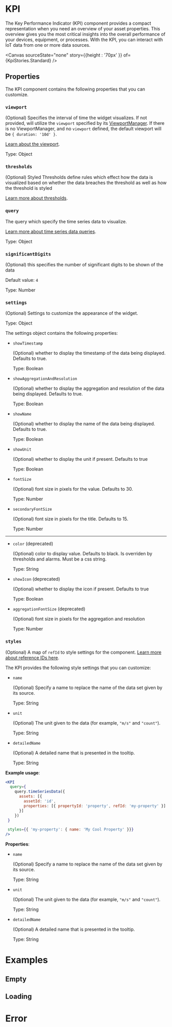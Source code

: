 

# KPI

The Key Performance Indicator (KPI) component provides a compact representation when you need an overview of your asset properties. This overview gives you the most critical insights into the overall performance of your devices, equipment, or processes. With the KPI, you can interact with IoT data from one or more data sources.

<Canvas sourceState="none" story={{height : '70px' }} of={KpiStories.Standard} />

## Properties

The KPI component contains the following properties that you can customize.

### `viewport`

(Optional) Specifies the interval of time the widget visualizes. If not provided, will utilize the `viewport` specified by its [ViewportManager](/docs/components-viewportmanager--docs).
If there is no ViewportManager, and no `viewport` defined, the default viewport will be `{ duration: '10d' }`.

[Learn about the viewport](/docs/core-viewport--docs).

Type: Object

### `thresholds`

(Optional) Styled Thresholds define rules which effect how the data is visualized based on whether the data breaches the threshold as well as how the threshold is styled

[Learn more about thresholds](/docs/core-thresholds--docs#thresholds).

### `query`

The query which specify the time series data to visualize.

[Learn more about time series data queries](/docs/core-time-series-data--docs).

Type: Object

### `significantDigits`

(Optional) this specifies the number of significant digits to be shown of the data

Default value: `4`

Type: Number

### `settings`

(Optional) Settings to customize the appearance of the widget.

Type: Object

The settings object contains the following properties:

- `showTimestamp`

  (Optional) whether to display the timestamp of the data being displayed. Defaults to true.

  Type: Boolean

- `showAggregationAndResolution`

  (Optional) whether to display the aggregation and resolution of the data being displayed. Defaults to true.

  Type: Boolean

- `showName`

  (Optional) whether to display the name of the data being displayed. Defaults to true.

  Type: Boolean

- `showUnit`

  (Optional) whether to display the unit if present. Defaults to true

  Type: Boolean

- `fontSize`

  (Optional) font size in pixels for the value. Defaults to 30.

  Type: Number

- `secondaryFontSize`

  (Optional) font size in pixels for the title. Defaults to 15.

  Type: Number

---

- `color` (deprecated)

  (Optional) color to display value. Defaults to black. Is overriden by thresholds and alarms. Must be a css string.

  Type: String


- `showIcon` (deprecated)

  (Optional) whether to display the icon if present. Defaults to true

  Type: Boolean

- `aggregationFontSize` (deprecated)

  (Optional) font size in pixels for the aggregation and resolution

  Type: Number

### `styles`

(Optional) A map of `refId` to style settings for the component. [Learn more about reference IDs here](/docs/core-styles--docs).

The KPI provides the following style settings that you can customize:

* `name`

    (Optional) Specify a name to replace the name of the data set given by its source.

    Type: String

* `unit`

    (Optional) The unit given to the data (for example, `"m/s"` and `"count"`).

    Type: String

* `detailedName`

    (Optional) A detailed name that is presented in the tooltip.

    Type: String


__Example usage__:

```jsx
<KPI
  query={
    query.timeSeriesData({
      assets: [{
        assetId: 'id',
        properties: [{ propertyId: 'property', refId: 'my-property' }]
      }]
    })
 }

 styles={{ 'my-property': { name: 'My Cool Property' }}}
/>

```

__Properties__:

* `name`

    (Optional) Specify a name to replace the name of the data set given by its source.

    Type: String

* `unit`

    (Optional) The unit given to the data (for example, `"m/s"` and `"count"`).

    Type: String

* `detailedName`

    (Optional) A detailed name that is presented in the tooltip.

    Type: String

<Meta of={KpiStories} />

# Examples

## Empty
<Canvas sourceState="none"   of={KpiStories.Empty} />

## Loading
<Canvas sourceState="none"  of={KpiStories.Loading} />

# Error
<Canvas sourceState="none"   of={KpiStories.Error} />
